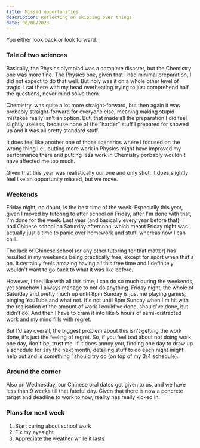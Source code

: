 ```yaml
---
title: Missed opportunities
description: Reflecting on skipping over things
date: 06/08/2023
---
```


You either look back or look forward.

### Tale of two sciences

Basically, the Physics olympiad was a complete disaster, but the Chemistry one was more fine. The Physics one, given that I had minimal preparation, I did not expect to do that well. But holy was it on a whole other level of tragic. I sat there with my head overheating trying to just comprehend half the questions, never mind solve them.

Chemistry, was quite a lot more straight-forward, but then again it was probably straight-forward for everyone else, meaning making stupid mistakes really isn't an option. But, that made all the preparation I did feel slightly useless, because none of the "harder" stuff I prepared for showed up and it was all pretty standard stuff.

It does feel like another one of those scenarios where I focused on the wrong thing i.e., putting more work in Physics might have improved my performance there and putting less work in Chemistry porbably wouldn't have affected me too much.

Given that this year was realistically our one and only shot, it does slightly feel like an opportunity missed, but we move.

### Weekends

Friday night, no doubt, is the best time of the week. Especially this year, given I moved by tutoring to after school on Friday, after I'm done with that, I'm done for the week. Last year (and basically every year before that), I had Chinese school on Saturday afternoon, which meant Friday night was actually just a time to panic over homework and stuff, whereas now I can chill.

The lack of Chinese school (or any other tutoring for that matter) has resulted in my weekends being practically free, except for sport when that's on. It certainly feels amazing having all this free time and I definitely wouldn't want to go back to what it was like before.

However, I feel like with all this time, I can do so much during the weekends, yet somehow I always manage to not do anything. Friday night, the whole of Saturday and pretty much up until 8pm Sunday is just me playing games, binging YouTube and what not. It's not until 8pm Sunday when I'm hit with the realisation of the amount of work I could've done, should've done, but didn't do. And then I have to cram it into like 5 hours of semi-distracted work and my mind fills with regret.

But I'd say overall, the biggest problem about this isn't getting the work done, it's just the feeling of regret. So, if you feel bad about not doing work one day, don't be, trust me. If it does annoy you, finding one day to draw up a schedule for say the next month, detailing stuff to do each night might help out and is something I should try do (on top of my 3/4 schedule).

### Around the corner

Also on Wednesday, our Chinese oral dates got given to us, and we have less than 9 weeks till that fateful day. Given that there is now a concrete target and deadline to work to now, reality has really kicked in.

### Plans for next week

1. Start caring about school work
2. Fix my eyesight
3. Appreciate the weather while it lasts